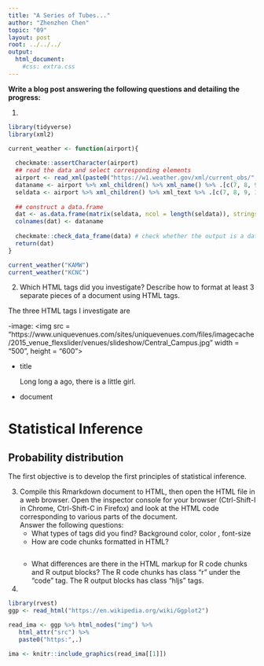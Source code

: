 ```yaml
---
title: "A Series of Tubes..."
author: "Zhenzhen Chen"
topic: "09"
layout: post
root: ../../../
output: 
  html_document: 
    #css: extra.css
---
```




**Write a blog post answering the following questions and detailing the progress: **


1. 
```r
library(tidyverse)
library(xml2)

current_weather <- function(airport){
  
  checkmate::assertCharacter(airport)
  ## read the data and select corresponding elements
  airport <- read_xml(paste0("https://w1.weather.gov/xml/current_obs/", airport, ".xml" ))
  dataname <- airport %>% xml_children() %>% xml_name() %>% .[c(7, 8, 9, 10, 14, 15, 20, 18)]
  seldata <- airport %>% xml_children() %>% xml_text %>% .[c(7, 8, 9, 10, 14, 15, 20, 18)]
  
  ## construct a data.frame
  dat <- as.data.frame(matrix(seldata, ncol = length(seldata)), stringsAsFactors = F)
  colnames(dat) <- dataname
  
  checkmate::check_data_frame(data) # check whether the output is a data.frame
  return(dat)
}

current_weather("KAMW")
current_weather("KCNC") 
```



2. Which HTML tags did you investigate? Describe how to format at least 3 separate pieces of a document using HTML tags.

The three HTML tags I investigate are 

-image: 
<img src = "https://www.uniquevenues.com/sites/uniquevenues.com/files/imagecache/2015_venue_flexslider/venues/slideshow/Central_Campus.jpg" width = "500", height = "600">

- title 
<p title = "Here is my paper">
Long long a ago, there is a little girl. 
</p>

- document
<html>
<body>

<h1> Statistical Inference </h1>
<h2> Probability distribution </h2>
<p> The first objective is to develop the first principles of statistical inference. </p>

</body>
</html>


3. Compile this Rmarkdown document to HTML, then open the HTML file in a web browser. Open the inspector console for your browser (Ctrl-Shift-I in Chrome, Ctrl-Shift-C in Firefox) and look at the HTML code corresponding to various parts of the document. <br>
Answer the following questions:
    - What types of tags did you find? 
    Background color, color , font-size 
    - How are code chunks formatted in HTML?
    <pre class="r">
    - What differences are there in the HTML markup for R code chunks and R output blocks?
    The R code chunks has class "r" under the "code" tag. The R output blocks has class "hljs" tags. 
    
4.
```r
library(rvest)
ggp <- read_html("https://en.wikipedia.org/wiki/Ggplot2")

read_ima <- ggp %>% html_nodes("img") %>%
   html_attr("src") %>%
   paste0("https:",.) 

ima <- knitr::include_graphics(read_ima[[1]])

```

